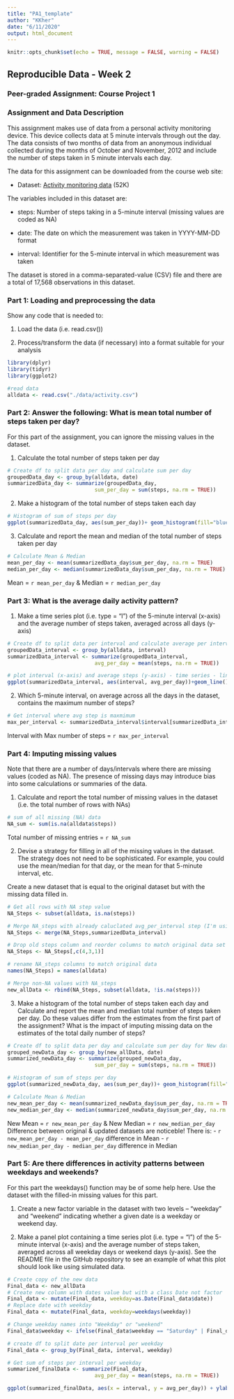 ```yaml
---
title: "PA1_template"
author: "KKher"
date: "6/11/2020"
output: html_document
---
```


```r
knitr::opts_chunk$set(echo = TRUE, message = FALSE, warning = FALSE)
```

## Reproducible Data - Week 2
### Peer-graded Assignment: Course Project 1

### Assignment and Data Description

This assignment makes use of data from a personal activity monitoring device. This device collects data at 5 minute intervals through out the day. The data consists of two months of data from an anonymous individual collected during the months of October and November, 2012 and include the number of steps taken in 5 minute intervals each day.

The data for this assignment can be downloaded from the course web site:

- Dataset: [Activity monitoring data](https://d396qusza40orc.cloudfront.net/repdata%2Fdata%2Factivity.zip) (52K)

The variables included in this dataset are:

- steps: Number of steps taking in a 5-minute interval (missing values are coded as \color{red}{\verb|NA|}NA)

- date: The date on which the measurement was taken in YYYY-MM-DD format

- interval: Identifier for the 5-minute interval in which measurement was taken

The dataset is stored in a comma-separated-value (CSV) file and there are a total of 17,568 observations in this dataset.

### Part 1: Loading and preprocessing the data
Show any code that is needed to:

1. Load the data (i.e. \color{red}{\verb|read.csv()|}read.csv())

2. Process/transform the data (if necessary) into a format suitable for your analysis

```r
library(dplyr)
library(tidyr)
library(ggplot2)

#read data
alldata <- read.csv("./data/activity.csv")
```

### Part 2: Answer the following: What is mean total number of steps taken per day?

For this part of the assignment, you can ignore the missing values in the dataset.

1. Calculate the total number of steps taken per day

```r
# Create df to split data per day and calculate sum per day
groupedData_day <- group_by(alldata, date)
summarizedData_day <- summarize(groupedData_day, 
                            sum_per_day = sum(steps, na.rm = TRUE))
```

2. Make a histogram of the total number of steps taken each day

```r
# Histogram of sum of steps per day
ggplot(summarizedData_day, aes(sum_per_day))+ geom_histogram(fill="blue", alpha=1/2)+labs(title="Steps per Day")+labs(x="Sum of Steps per day")
```

3. Calculate and report the mean and median of the total number of steps taken per day

```r
# Calculate Mean & Median
mean_per_day <- mean(summarizedData_day$sum_per_day, na.rm = TRUE)
median_per_day <- median(summarizedData_day$sum_per_day, na.rm = TRUE)
```

Mean = ```r mean_per_day``` & Median = ```r median_per_day```

### Part 3: What is the average daily activity pattern?

1. Make a time series plot (i.e. \color{red}{\verb|type = "l"|}type = "l") of the 5-minute interval (x-axis) and the average number of steps taken, averaged across all days (y-axis)

```r
# Create df to split data per interval and calculate average per interval
groupedData_interval <- group_by(alldata, interval)
summarizedData_interval <- summarize(groupedData_interval, 
                            avg_per_day = mean(steps, na.rm = TRUE))

# plot interval (x-axis) and average steps (y-axis) - time series - line type graph
ggplot(summarizedData_interval, aes(interval, avg_per_day))+geom_line()

```

2. Which 5-minute interval, on average across all the days in the dataset, contains the maximum number of steps?

```r
# Get interval where avg step is maxmimum
max_per_interval <- summarizedData_interval$interval[summarizedData_interval$avg_per_day == max(summarizedData_interval$avg_per_day)]
```

Interval with Max number of steps = ```r max_per_interval```

### Part 4: Imputing missing values

Note that there are a number of days/intervals where there are missing values (coded as \color{red}{\verb|NA|}NA). The presence of missing days may introduce bias into some calculations or summaries of the data.

1. Calculate and report the total number of missing values in the dataset (i.e. the total number of rows with \color{red}{\verb|NA|}NAs)

```r
# sum of all missing (NA) data
NA_sum <- sum(is.na(alldata$steps))
```

Total number of missing entries = ```r NA_sum```

2. Devise a strategy for filling in all of the missing values in the dataset. The strategy does not need to be sophisticated. For example, you could use the mean/median for that day, or the mean for that 5-minute interval, etc.

Create a new dataset that is equal to the original dataset but with the missing data filled in.

```r
# Get all rows with NA step value
NA_Steps <- subset(alldata, is.na(steps))

# Merge NA_steps with already caluclated avg_per_interval step (I'm using average steps per interval to fill in missing data)
NA_Steps <- merge(NA_Steps,summarizedData_interval)

# Drop old steps column and reorder columns to match original data set
NA_Steps <- NA_Steps[,c(4,3,1)]

# rename NA_steps columns to match original data
names(NA_Steps) = names(alldata)

# Merge non-NA values with NA_steps
new_allData <- rbind(NA_Steps, subset(alldata, !is.na(steps)))
```

3. Make a histogram of the total number of steps taken each day and Calculate and report the mean and median total number of steps taken per day. Do these values differ from the estimates from the first part of the assignment? What is the impact of imputing missing data on the estimates of the total daily number of steps?

```r
# Create df to split data per day and calculate sum per day for New data
grouped_newData_day <- group_by(new_allData, date)
summarized_newData_day <- summarize(grouped_newData_day, 
                            sum_per_day = sum(steps, na.rm = TRUE))
```
```r
# Histogram of sum of steps per day
ggplot(summarized_newData_day, aes(sum_per_day))+ geom_histogram(fill="blue", alpha=1/2)+labs(title="Steps per Day")+labs(x="Sum of Steps per day")
```
```r
# Calculate Mean & Median
new_mean_per_day <- mean(summarized_newData_day$sum_per_day, na.rm = TRUE)
new_median_per_day <- median(summarized_newData_day$sum_per_day, na.rm = TRUE)
```

New Mean = ```r new_mean_per_day``` & New Median = ```r new_median_per_day```
Difference between original & updated datasets are noticeble! There is:
- ```r new_mean_per_day - mean_per_day``` difference in Mean 
- ```r new_median_per_day - median_per_day``` difference in Median

### Part 5: Are there differences in activity patterns between weekdays and weekends?
For this part the \color{red}{\verb|weekdays()|}weekdays() function may be of some help here. Use the dataset with the filled-in missing values for this part.

1. Create a new factor variable in the dataset with two levels – “weekday” and “weekend” indicating whether a given date is a weekday or weekend day.

2. Make a panel plot containing a time series plot (i.e. \color{red}{\verb|type = "l"|}type = "l") of the 5-minute interval (x-axis) and the average number of steps taken, averaged across all weekday days or weekend days (y-axis). See the README file in the GitHub repository to see an example of what this plot should look like using simulated data.
```r
# Create copy of the new data
Final_data <- new_allData
# Create new column with dates value but with a class Date not factor
Final_data <- mutate(Final_data, weekday=as.Date(Final_data$date))
# Replace date with weekday
Final_data <- mutate(Final_data, weekday=weekdays(weekday))

# Change weekday names into "Weekday" or "weekend"
Final_data$weekday <- ifelse(Final_data$weekday == "Saturday" | Final_data$weekday == "Sunday" ,"weekend","weekday")

# create df to split date per interval per weekday
Final_data <- group_by(Final_data, interval, weekday)

# Get sum of steps per interval per weekday
summarized_finalData <- summarize(Final_data, 
                            avg_per_day = mean(steps, na.rm = TRUE))

ggplot(summarized_finalData, aes(x = interval, y = avg_per_day)) + ylab("Average Number of Steps") + geom_line() + facet_grid(weekday~.)

```
